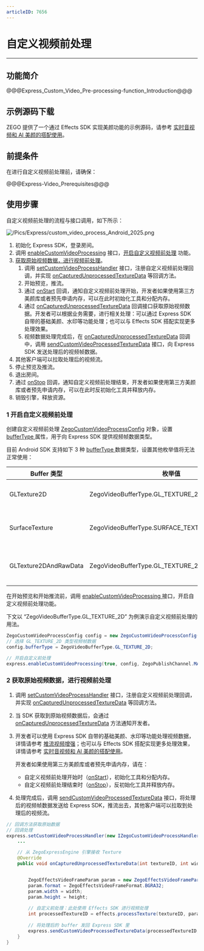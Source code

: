 ```yaml
---
articleID: 7656
---
```

<style>
table th:nth-of-type(1) {width: 20%;}
table {width: 100%;}
</style>


# 自定义视频前处理

- - -

## 功能简介

@@@Express_Custom_Video_Pre-processing-function_Introduction@@@

## 示例源码下载

ZEGO 提供了一个通过 Effects SDK 实现美颜功能的示例源码，请参考 [实时音视频和 AI 美颜的搭配使用](#11257)。


## 前提条件

在进行自定义视频前处理前，请确保：

@@@Express-Video_Prerequisites@@@

## 使用步骤

自定义视频前处理的流程与接口调用，如下所示： 

![/Pics/Express/custom_video_process_Android_2025.png](//doc.oa.zego.im/Pics/Express/custom_video_process_Android_2025.png)

1. 初始化 Express SDK，登录房间。
2. 调用 [enableCustomVideoProcessing](@enableCustomVideoProcessing) 接口，[开启自定义视频前处理](7656#4_1) 功能。
3. [获取原始视频数据，进行视频前处理](7656#4_2)。
    1. 调用 [setCustomVideoProcessHandler](@setCustomVideoProcessHandler) 接口，注册自定义视频前处理回调，并实现 [onCapturedUnprocessedTextureData](@onCapturedUnprocessedTextureData) 等回调方法。
    2. 开始预览，推流。    
    3. 通过 [onStart](@onStart-IZegoCustomVideoProcessHandler) 回调，通知自定义视频前处理开始，开发者如果使用第三方美颜库或者预先申请内存，可以在此时初始化工具和分配内存。
    4. 通过 [onCapturedUnprocessedTextureData](@onCapturedUnprocessedTextureData) 回调接口获取原始视频数据。开发者可以根据业务需要，进行相关处理：可以通过 Express SDK 自带的基础美颜、水印等功能处理；也可以与 Effects SDK 搭配实现更多处理效果。
    5. 视频数据处理完成后，在 [onCapturedUnprocessedTextureData](@onCapturedUnprocessedTextureData) 回调中，调用 [sendCustomVideoProcessedTextureData](@sendCustomVideoProcessedTextureData) 接口，向 Express SDK 发送处理后的视频帧数据。
4. 其他客户端可以拉取处理后的视频流。
5. 停止预览及推流。
6. 退出房间。
7. 通过 [onStop](@onStop-IZegoCustomVideoProcessHandler) 回调，通知自定义视频前处理结束，开发者如果使用第三方美颜库或者预先申请内存，可以在此时反初始化工具并释放内存。
8. 销毁引擎，释放资源。

### 1 开启自定义视频前处理

创建自定义视频前处理 [ZegoCustomVideoProcessConfig](@-ZegoCustomVideoProcessConfig) 对象，设置 [bufferType ](/zh/api?doc=Express_Video_SDK_API~Java_android~class~im-zego-zegoexpress-entity-zego-custom-video-process-config#buffer-type) 属性，用于向 Express SDK 提供视频帧数据类型。

目前 Android SDK 支持如下 3 种 [bufferType ](/zh/api?doc=Express_Video_SDK_API~Java_android~class~im-zego-zegoexpress-entity-zego-custom-video-process-config#buffer-type) 数据类型，设置其他枚举值将无法正常使用：

| Buffer 类型 | 枚举值 |说明 |
|-----|------|------|
| GLTexture2D | ZegoVideoBufferType.GL_TEXTURE_2D  |表示 Texture 纹理类型的原始视频数据。|
| SurfaceTexture | ZegoVideoBufferType.SURFACE_TEXTURE |表示 SurfaceTexture 类型的原始视频数据。|
| GLTexture2DAndRawData | ZegoVideoBufferType.GL_TEXTURE_2D_AND_RAW_DATA |表示 OpenGL Texture 2D 类型视频帧和裸数据类型视频帧。|

在开始预览和开始推流前，调用 [enableCustomVideoProcessing ](/zh/api?doc=Express_Video_SDK_API~Java_android~class~im-zego-zegoexpress-zego-express-engine#enable-custom-video-processing) 接口，开启自定义视频前处理功能。

下文以 “ZegoVideoBufferType.GL_TEXTURE_2D” 为例演示自定义视频前处理的用法。

```java
ZegoCustomVideoProcessConfig config = new ZegoCustomVideoProcessConfig();
// 选择 GL_TEXTURE_2D 类型视频帧数据
config.bufferType = ZegoVideoBufferType.GL_TEXTURE_2D;

// 开启自定义前处理
express.enableCustomVideoProcessing(true, config, ZegoPublishChannel.MAIN);
```

### 2 获取原始视频数据，进行视频前处理

1. 调用 [setCustomVideoProcessHandler](@setCustomVideoProcessHandler) 接口，注册自定义视频前处理回调，并实现 [onCapturedUnprocessedTextureData](@onCapturedUnprocessedTextureData) 等回调方法。

2. 当 SDK 获取到原始视频数据后，会通过 [onCapturedUnprocessedTextureData](@onCapturedUnprocessedTextureData) 方法通知开发者。

3. 开发者可以使用 Express SDK 自带的基础美颜、水印等功能处理视频数据，详情请参考 [推流视频增强](!Publish_Video_Enhanced)；也可以与 Effects SDK 搭配实现更多处理效果，详情请参考 [实时音视频和 AI 美颜的搭配使用](#11257)。
    <div class="mk-warning">

    开发者如果使用第三方美颜库或者预先申请内存，请在：
    - 自定义视频前处理开始时（[onStart](@onStart-IZegoCustomVideoProcessHandler)），初始化工具和分配内存。
    - 自定义视频前处理结束时（[onStop](@onStop-IZegoCustomVideoProcessHandler)），反初始化工具并释放内存。 
    </div>
    

4. 处理完成后，调用 [sendCustomVideoProcessedTextureData](@sendCustomVideoProcessedTextureData) 接口，将处理后的视频帧数据发送给 Express SDK，推流出去，其他客户端可以拉取到处理后的视频流。

```java
// 回调方法获取原始数据
// 回调处理
express.setCustomVideoProcessHandler(new IZegoCustomVideoProcessHandler() {
    ...

    // 从 ZegoExpressEngine 引擎接收 Texture
    @Override
    public void onCapturedUnprocessedTextureData(int textureID, int width, int height, long referenceTimeMillisecond, ZegoPublishChannel channel) {


        ZegoEffectsVideoFrameParam param = new ZegoEffectsVideoFrameParam();
        param.format = ZegoEffectsVideoFrameFormat.BGRA32;
        param.width = width;
        param.height = height;
    
        // 自定义前处理：此处使用 Effects SDK 进行视频处理
        int processedTextureID = effects.processTexture(textureID, param);
    
        // 将处理后的 buffer 发回 Express SDK 里
        express.sendCustomVideoProcessedTextureData(processedTextureID, width, height, referenceTimeMillisecond);
    }
}
```
